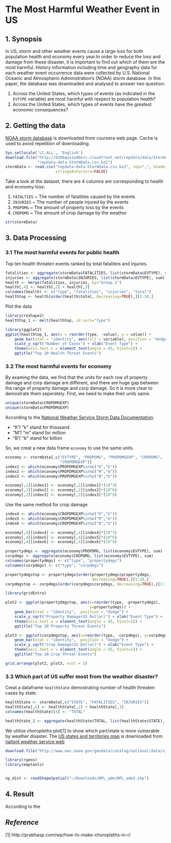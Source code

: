 # The Most Harmful Weather Event in US

## 1. Synopsis
In US, storm and other weather events cause a large loss for both population 
health and economy every year.In order to reduce the loss and damage from these
disaster, it is important to find out which of them are the most harmful.
History information including time and geography data for each weather event occurrence data were collected by U.S. National Oceanic and Atmospheric 
Administration's (NOAA) storm database. In this paper, the database was 
downloaded and analysed to answer two question:

1. Across the United States, which types of events (as indicated in the `EVTYPE` 
variable) are most harmful with respect to population health?
2. Across the United States, which types of events have the greatest economic 
consequences?

## 2. Getting the data
[NOAA storm database](http://d396qusza40orc.cloudfront.net/repdata/data/StormData.csv.bz2) is downloaded from coursera web page. Cache is used to avoid repetition 
of downloading. 

```r
Sys.setlocale('LC_ALL', 'English')
download.file("http://d396qusza40orc.cloudfront.net/repdata/data/StormData.csv.bz2", 
              "repdata-data-StormData.csv.bz2")
stormData <- read.csv("repdata-data-StormData.csv.bz2", sep=",", header=TRUE, 
                      stringsAsFactors=FALSE)
```

Take a look at the dataset, there are 4 columns are corresponding to health and economy loss:

1. `FATALTIES` ~ The number of fatalities caused by the events
2. `INJURIES` ~ The number of people injured by the events
3. `PROPDMG` ~ The amount of property loss by the events
4. `CROPDMG` ~ The amount of crop damage by the weather

```r
str(stormData)
```

## 3. Data Processing
### 3.1 The most harmful events for public health
Top ten health threaten events ranked by total fataliteis and injuries.
```r
fatalities <- aggregate(stormData$FATALITIES, list(stormData$EVTYPE), sum)
injuries <- aggregate(stormData$INJURIES, list(stormData$EVTYPE), sum)
health <- merge(fatalities, injuries, by="Group.1")
health[,4] <- health[,2] + health[,3]
colnames(health) <- c("type", "fatalities", "injuries", "total")
healthtop <- health[order(health$total, decreasing=TRUE),][1:10,]
```

Plot the data
```r
library(reshape2)
healthtop_1 <- melt(healthtop, id.vars="type")

library(ggplot2)
ggplot(healthtop_1, aes(x = reorder(type, -value), y = value)) + 
    geom_bar(stat = "identity", aes(fill = variable), position = "dodge") + 
    scale_y_sqrt("Number of Cases") + xlab("Event Type") +
    theme(axis.text.x = element_text(angle = 45, hjust=1)) + 
    ggtitle("Top 10 Health Threat Events")
```

### 3.2 The most harmful events for economy
By examing the data, we find that the units for each row of property damage and 
corp damage are different, and there are huge gap between the range of property damage and corp damage. So it is more clear to demostrate them seperately. First, 
we need to make their units same. 

```r
unique(stormData$CROPDMGEXP)
unique(stormData$PROPDMGEXP)
```

According to the [National Weather Service Storm Data Documentation](https://d396qusza40orc.cloudfront.net/repdata%2Fpeer2_doc%2Fpd01016005curr.pdf):

- "K"/ "k" stand for thousand
- "M"/ "m" stand for million
- "B"/ "b" stand for billion

So, we creat a new data frame `economy` to use the same units.
```r
economy <- stormData[,c("EVTYPE", "PROPDMG", "PROPDMGEXP", "CROPDMG", 
                        "CROPDMGEXP")]
index1 <- which(economy$PROPDMGEXP%in%c("K","k"))
index2 <- which(economy$PROPDMGEXP%in%c("M","m"))
index3 <- which(economy$PROPDMGEXP%in%c("B","b"))

economy[,2][index1] <- economy[,2][index1]*(10^3)
economy[,2][index2] <- economy[,2][index2]*(10^6)
economy[,2][index3] <- economy[,2][index3]*(10^9)
```

Use the same method for crop damage
```r
index4 <- which(economy$CROPDMGEXP%in%c("K","k"))
index5 <- which(economy$CROPDMGEXP%in%c("M","m"))
index6 <- which(economy$CROPDMGEXP%in%c("B","b"))

economy[,4][index4] <- economy[,4][index4]*(10^3)
economy[,4][index5] <- economy[,4][index5]*(10^6)
economy[,4][index6] <- economy[,4][index6]*(10^9)
```


```r
propertydmgs <- aggregate(economy$PROPDMG, list(economy$EVTYPE), sum)
corpdmgs <- aggregate(economy$CROPDMG, list(economy$EVTYPE), sum)
colnames(propertydmgs) <- c("type", "propertydmgs")
colnames(corpdmgs) <- c("type", "corpdmgs")

propertydmgstop <- propertydmgs[order(propertydmgs$propertydmgs, 
                                      decreasing=TRUE),][1:10,]
corpdmgstop <- corpdmgs[order(corpdmgs$corpdmgs, decreasing=TRUE),][1:10,]
```

```r
library(gridExtra)

plot2 <- ggplot(propertydmgstop, aes(x=reorder(type, -propertydmgs), 
                                     y=propertydmgs)) + 
    geom_bar(stat = "identity",  position = "dodge") + 
    scale_y_sqrt("Property Damage(US Dollar)") + xlab("Event Type") +
    theme(axis.text.x = element_text(angle = 45, hjust=1)) + 
    ggtitle("Top 10 Property Threat Events")

plot3 <- ggplot(corpdmgstop, aes(x=reorder(type, -corpdmgs), y=corpdmgs)) + 
    geom_bar(stat = "identity",  position = "dodge") + 
    scale_y_sqrt("Crop Damage(US Dollar)") + xlab("Event Type") +
    theme(axis.text.x = element_text(angle = 45, hjust=1)) + 
    ggtitle("Top 10 Crop Threat Events")

grid.arrange(plot2, plot3, ncol = 2)
```

### 3.3 Which part of US suffer most from the weather disaster?
Creat a dataframe `healthState` demostrating number of health threaten cases by 
state.
```r
healthState <- stormData[,c("STATE", "FATALITIES", "INJURIES")]
healthState[,4] <- healthState[,2] + healthState[,3]
colnames(healthState)[4] <- "TOTAL"
```

```r
healthState_1 <- aggregate(healthState$TOTAL, list(healthState$STATE), sum)
```

We utilize choropleths plot[1] to show which part/state is more vulnerable by weather disaster. The [US states and territories map](http://www.nws.noaa.gov/geodata/catalog/national/data/s_01ap14.zip) is downloaded from [nationl weather
service web](http://www.nws.noaa.gov/geodata/catalog/national/html/us_state.htm)
```r
download.file("http://www.nws.noaa.gov/geodata/catalog/national/data/s_01ap14.zip")
```

```r
library(rgeos)
library(maptools)


np_dist <- readShapeSpatial("~/Downloads/NPL_adm/NPL_adm3.shp")
```

## 4. Result 
According to the 

## *Reference*
[1] http://prabhasp.com/wp/how-to-make-choropleths-in-r/